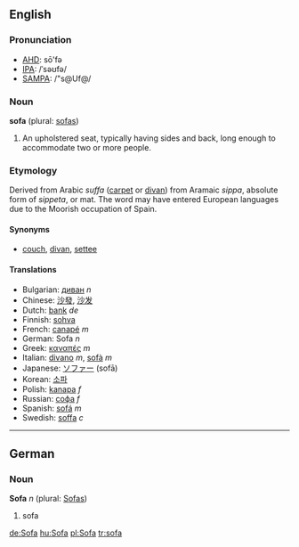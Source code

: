 ==English==
===Pronunciation===
*[[w:AHD|AHD]]: sō'fə
*[[w:IPA|IPA]]: /ˈsəʊfə/
*[[w:SAMPA|SAMPA]]: /"s@Uf@/

===Noun===
'''sofa''' (plural: [[sofas]])

# An upholstered seat, typically having sides and back, long enough to accommodate two or more people.

===Etymology===
Derived from Arabic ''suffa'' ([[carpet]] or [[divan]]) from Aramaic ''sippa'', absolute form of ''sippeta'', or mat.  The word may have entered European languages due to the Moorish occupation of Spain.

====Synonyms====
*[[couch]], [[divan]], [[settee]]

====Translations====
*Bulgarian: [[диван]] ''n''
*Chinese: [[沙發]], [[沙发]]
*Dutch: [[bank]] ''de''
*Finnish: [[sohva]]
*French: [[canapé]] ''m''
*German: Sofa ''n''
*Greek: [[καναπές]] ''m''
*Italian: [[divano]] ''m'', [[sofà]] ''m''
*Japanese: [[ソファー]] (sofā)
*Korean: [[소파]]
*Polish: [[kanapa]] ''f''
*Russian: [[софа]] ''f''
*Spanish: [[sofá]] ''m''
*Swedish: [[soffa]] ''c''

----

==German==
===Noun===
'''Sofa''' ''n'' (plural: [[Sofas]])

# sofa

[[de:Sofa]]
[[hu:Sofa]]
[[pl:Sofa]]
[[tr:sofa]]